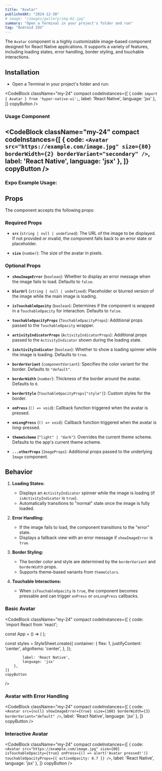```yaml
---
title: "Avatar"
publishedAt: "2024-12-30"
# image: "/images/gallery/img-02.jpg"
summary: "Open a Terminal in your project's folder and run"
tag: "Android IOS"
---
```


The `Avatar` component is a highly customizable image-based component designed for React Native applications. It supports a variety of features, including loading states, error handling, border styling, and touchable interactions.

## Installation

* Open a Terminal in your project's folder and run:


<CodeBlock className="my-24"
    compact
    codeInstances={[
        {
            code: `import { Avatar } from 'hyper-native-ui';`,
            label: 'React Native',
            language: 'jsx'
        },
    ]}
    copyButton
/>

### Usage Component

<CodeBlock className="my-24"
    compact
    codeInstances={[
        {
            code: `<Avatar
				src="https://example.com/image.jpg"
				size={80}
				borderWidth={2}
				borderVariant="secondary"
			/>`,
            label: 'React Native',
            language: 'jsx'
        },
    ]}
    copyButton
/>
---
### **Expo Example Usage:**
<div 
data-snack-id="@akashmondal0/avatar-hyper-native-ui" 
data-snack-platform="web" 
data-snack-preview="true" 
data-snack-theme="dark" 
style={{
  "overflow":"hidden",
  "background":"#0C0D0E",
  "border":"1px solid var(--color-border)",
  "borderRadius":"4px",
  "height":"505px",
  "width":"100%"
}}></div>
<script async src="https://snack.expo.dev/embed.js"></script>

## Props

The component accepts the following props:

### Required Props

- **`src`** (`string | null | undefined`):
  The URL of the image to be displayed. If not provided or invalid, the component falls back to an error state or placeholder.

- **`size`** (`number`):
  The size of the avatar in pixels.

### Optional Props

- **`showImageError`** (`boolean`):
  Whether to display an error message when the image fails to load. Defaults to `false`.

- **`blurUrl`** (`string | null | undefined`):
  Placeholder or blurred version of the image while the main image is loading.

- **`isTouchableOpacity`** (`boolean`):
  Determines if the component is wrapped in a `TouchableOpacity` for interaction. Defaults to `false`.

- **`touchableOpacityProps`** (`TouchableOpacityProps`):
  Additional props passed to the `TouchableOpacity` wrapper.

- **`activityIndicatorProps`** (`ActivityIndicatorProps`):
  Additional props passed to the `ActivityIndicator` shown during the loading state.

- **`isActivityIndicator`** (`boolean`):
  Whether to show a loading spinner while the image is loading. Defaults to `true`.

- **`borderVariant`** (`componentVariant`):
  Specifies the color variant for the border. Defaults to `"default"`.

- **`borderWidth`** (`number`):
  Thickness of the border around the avatar. Defaults to `0`.

- **`borderStyle`** (`TouchableOpacityProps["style"]`):
  Custom styles for the border.

- **`onPress`** (`() => void`):
  Callback function triggered when the avatar is pressed.

- **`onLongPress`** (`() => void`):
  Callback function triggered when the avatar is long-pressed.

- **`themeScheme`** (`"light" | "dark"`):
  Overrides the current theme scheme. Defaults to the app's current theme scheme.

- **`...otherProps`** (`ImageProps`):
  Additional props passed to the underlying `Image` component.

## Behavior

1. **Loading States:**
   - Displays an `ActivityIndicator` spinner while the image is loading (if `isActivityIndicator` is `true`).
   - Automatically transitions to "normal" state once the image is fully loaded.

2. **Error Handling:**
   - If the image fails to load, the component transitions to the "error" state.
   - Displays a fallback view with an error message if `showImageError` is `true`.

3. **Border Styling:**
   - The border color and style are determined by the `borderVariant` and `borderWidth` props.
   - Supports theme-based variants from `themeColors`.

4. **Touchable Interactions:**
   - When `isTouchableOpacity` is `true`, the component becomes pressable and can trigger `onPress` or `onLongPress` callbacks.

### Basic Avatar
<CodeBlock className="my-24"
    compact
    codeInstances={[
        {
            code: `import React from 'react';

const App = () => (
    <View style={styles.container}>
        <Avatar
            src="https://example.com/image.jpg"
            size={80}
            borderWidth={2}
            borderVariant="secondary"
        />
    </View>
);

const styles = StyleSheet.create({
    container: {
        flex: 1,
        justifyContent: 'center',
        alignItems: 'center',
    },
});

            label: 'React Native',
            language: 'jsx'
        },
    ]}
    copyButton
/>

### Avatar with Error Handling
<CodeBlock className="my-24"
    compact
    codeInstances={[
        {
            code: `<Avatar
    src={null}
    showImageError={true}
    size={100}
    borderWidth={3}
    borderVariant="default"
/>`,
            label: 'React Native',
            language: 'jsx'
        },
    ]}
    copyButton
/>


### Interactive Avatar
<CodeBlock className="my-24"
    compact
    codeInstances={[
        {
            code: `<Avatar
    src="https://example.com/image.jpg"
    size={60}
    isTouchableOpacity={true}
    onPress={() => alert('Avatar pressed!')}
    touchableOpacityProps={{ activeOpacity: 0.7 }}
/>`,
            label: 'React Native',
            language: 'jsx'
        },
    ]}
    copyButton
/>